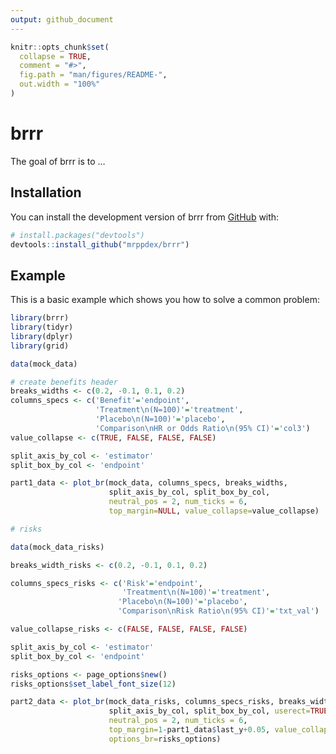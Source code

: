 ```yaml
---
output: github_document
---
```


<!-- README.md is generated from README.Rmd. Please edit that file -->

```r
knitr::opts_chunk$set(
  collapse = TRUE,
  comment = "#>",
  fig.path = "man/figures/README-",
  out.width = "100%"
)
```

# brrr

<!-- badges: start -->
<!-- badges: end -->

The goal of brrr is to ...

## Installation

You can install the development version of brrr from [GitHub](https://github.com/) with:

``` r
# install.packages("devtools")
devtools::install_github("mrppdex/brrr")
```

## Example

This is a basic example which shows you how to solve a common problem:

```r
library(brrr)
library(tidyr)
library(dplyr)
library(grid)

data(mock_data)

# create benefits header
breaks_widths <- c(0.2, -0.1, 0.1, 0.2)
columns_specs <- c('Benefit'='endpoint', 
                   'Treatment\n(N=100)'='treatment', 
                   'Placebo\n(N=100)'='placebo',
                   'Comparison\nHR or Odds Ratio\n(95% CI)'='col3')
value_collapse <- c(TRUE, FALSE, FALSE, FALSE)

split_axis_by_col <- 'estimator'
split_box_by_col <- 'endpoint'

part1_data <- plot_br(mock_data, columns_specs, breaks_widths, 
                      split_axis_by_col, split_box_by_col, 
                      neutral_pos = 2, num_ticks = 6, 
                      top_margin=NULL, value_collapse=value_collapse)

# risks

data(mock_data_risks)

breaks_width_risks <- c(0.2, -0.1, 0.1, 0.2)

columns_specs_risks <- c('Risk'='endpoint', 
                         'Treatment\n(N=100)'='treatment', 
                        'Placebo\n(N=100)'='placebo',
                        'Comparison\nRisk Ratio\n(95% CI)'='txt_val')

value_collapse_risks <- c(FALSE, FALSE, FALSE, FALSE)

split_axis_by_col <- 'estimator'
split_box_by_col <- 'endpoint'

risks_options <- page_options$new()
risks_options$set_label_font_size(12)

part2_data <- plot_br(mock_data_risks, columns_specs_risks, breaks_width_risks,
                      split_axis_by_col, split_box_by_col, userect=TRUE,
                      neutral_pos = 2, num_ticks = 6, 
                      top_margin=1-part1_data$last_y+0.05, value_collapse=value_collapse_risks,
                      options_br=risks_options)

```

